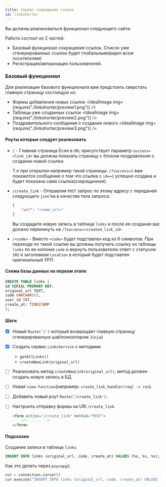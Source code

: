 ```yaml
---
title: Сервис сокращения ссылок
id: linkshorter
---
```



Вы должны реализоваться функционал следующего сайта:

<Link
    title="Kutt.it"
    href="https://kutt.it/"
    image="https://i.gzn.jp/img/2019/12/29/nuttit/00_m.png"
/>

Работа состоит из 2 частей:

-   Базовый функционал сокращения ссылок. Список уже сгенерированных ссылок будет глобальным(_виден всем посетителям_)
-   Регистрация/авторизация пользователей.

### Базовый функционал

Для реализации базового функционала вам предстоить сверстать главную страницу состоящую из:

-   Формы добавления новых ссылок
    <IdealImage img={require("./linkshorter/preview1.png")} />
-   Таблицы уже созданных ссылок
    <IdealImage img={require("./linkshorter/preview2.png")} />
-   Поздравительного сообщения о создании нового
    <IdealImage img={require("./linkshorter/preview3.png")} />

#### Роуты которые следует реализовать

-   `/` - Главная страница
    Если в `URL` присутствует параметр `success=<link_id>` вы должны показать страницу с блоком поздравления о создании новой ссылки.

    Т.е при открытии например такой страницы: `/?success=1` вам покажется сообщение о том что ссылка c `id==1` успешно создана и будет показана сама ссылка(_сокращенная_).

-   `/create_link` - Отправляя `POST` запрос по этому адресу с передачей следующего `json`'на в качестве тела запроса:

    ```json
    {
        "url": "<some_url>"
    }
    ```

    Вы создадите новую запись в таблице `links` и после ее создания вас должно перекинуть на `/?success=<created_link_id>`

-   `/<code>` - Вместо `<code>` будет подставлен код из 6 символов. При переходе по такой ссылке вы должны получить ссылку из таблицы `links` по ее колонке `code` и вернуть пользователю ответ с статусом `302` и заголовком `Location` в который будет подставлен оригинальный УРЛ.

#### Схема базы данных на первом этапе

```sql
CREATE TABLE links (
id SERIAL PRIMARY KEY,
original_url TEXT,
code VARCHAR(6),
user_id INT,
create_at: TIMESTAMP
);
```

#### Шаги

-   [x] Новый `Route('/')` который возвращает главную страницу сгенерированную шаблонизотором `Jinja2`
-   [x] Создать сервис `LinksService` с методами:
    -   `getAllLinks()`
    -   `createNewLink(original_url)`
-   [ ] Реализовать метод `createNewLink(original_url)`, метод должен создать новую запись в БД.
-   [ ] Новая `view-function`(например: `create_link_handler(req) -> res`).
-   [ ] Добавить новый роут `Route('/create_link')`.
-   [ ] Настроить отправку формы на URI `/create_link`.

    ```html
    <form action="/create_link" method="POST">
        <!-- .... -->
    </form>
    ```

#### Подсказки

Создание записи в таблице `links`:

```sql
INSERT INTO links (original_url, code, create_at) VALUES (%s, %s, %s);
```

Как это делать через `psycopg2`:

```python
cur = connection.cursor()
cur.execute("INSERT INTO links (original_url, code, create_at) VALUES (%s, %s, %s);", original_url, generated_code, datetime.now())
```
